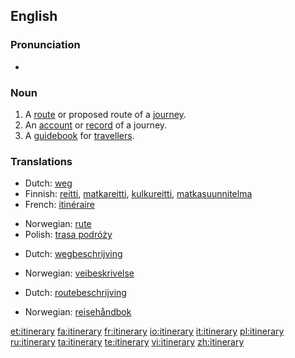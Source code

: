 ==English==


===Pronunciation===
*{{audio|en-us-itinerary.ogg|Audio (US)}}



===Noun===
{{infl|en|noun}}
# A [[route]] or proposed route of a [[journey]]. 
# An [[account]] or [[record]] of a journey.
# A [[guidebook]] for [[traveller]]s.

===Translations===
{{trans-top|A route or proposed route of a journey}}
*Dutch: [[weg]] {{m}}
*Finnish: [[reitti]], [[matkareitti]], [[kulkureitti]], [[matkasuunnitelma]]
*French: [[itinéraire]] {{m}}
{{trans-mid}}
*Norwegian: [[rute]] {{m}}
*Polish: [[trasa podróży]] {{f}}
{{trans-bottom}}

{{trans-top|An account or record of a journey}}
*Dutch: [[wegbeschrijving]] {{f}}
{{trans-mid}}
*Norwegian: [[veibeskrivelse]] {{m}}
{{trans-bottom}}

{{trans-top|A guidebook for travellers}}
*Dutch: [[routebeschrijving]] {{f}}
{{trans-mid}}
*Norwegian: [[reisehåndbok]] {{f}}
{{trans-bottom}}

[[et:itinerary]]
[[fa:itinerary]]
[[fr:itinerary]]
[[io:itinerary]]
[[it:itinerary]]
[[pl:itinerary]]
[[ru:itinerary]]
[[ta:itinerary]]
[[te:itinerary]]
[[vi:itinerary]]
[[zh:itinerary]]